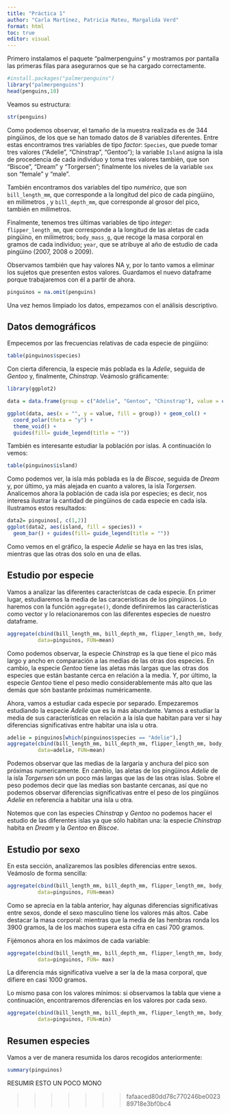 ```yaml
---
title: "Práctica 1"
author: "Carla Martínez, Patricia Mateu, Margalida Verd"
format: html
toc: true
editor: visual
---
```


Primero instalamos el paquete "palmerpenguins" y mostramos por pantalla las primeras filas para asegurarnos que se ha cargado correctamente.

```r
#install.packages("palmerpenguins")
library("palmerpenguins")
head(penguins,10)
```

Veamos su estructura:

```r
str(penguins)
```

Como podemos observar, el tamaño de la muestra realizada es de 344 pingüinos, de los que se han tomado datos de 8 variables diferentes. Entre estas encontramos tres variables de tipo *factor*: `Species`, que puede tomar tres valores ("Adelie", "Chinstrap", "Gentoo"); la variable `Island` asigna la isla de procedencia de cada individuo y toma tres valores también, que son "Biscoe", "Dream" y "Torgersen"; finalmente los niveles de la variable `sex` son "female" y "male".

También encontramos dos variables del tipo *numérico*, que son `bill_length_mm`, que corresponde a la longitud del pico de cada pingüino, en milímetros , y `bill_depth_mm`, que corresponde al grosor del pico, también en milímetros.

Finalmente, tenemos tres últimas variables de tipo *integer*: `flipper_length_mm`, que corresponde a la longitud de las aletas de cada pingüino, en milímetros; `body_mass_g`, que recoge la masa corporal en gramos de cada individuo; `year`, que se atribuye al año de estudio de cada pingüino (2007, 2008 o 2009).

Observamos también que hay valores NA y, por lo tanto vamos a eliminar los sujetos que presenten estos valores. Guardamos el nuevo dataframe porque trabajaremos con él a partir de ahora.

```r
pinguinos = na.omit(penguins)
```

Una vez hemos limpiado los datos, empezamos con el análisis descriptivo.

## Datos demográficos

Empecemos por las frecuencias relativas de cada especie de pingüino:

```r
table(pinguinos$species)
```

Con cierta diferencia, la especie más poblada es la *Adelie*, seguida de *Gentoo* y, finalmente, *Chinstrap*. Veámoslo gráficamente:

```r

library(ggplot2)

data = data.frame(group = c("Adelie", "Gentoo", "Chinstrap"), value = c(146, 119, 68))

ggplot(data, aes(x = "", y = value, fill = group)) + geom_col() +
  coord_polar(theta = "y") +
  theme_void() +
  guides(fill= guide_legend(title = ""))

```

También es interesante estudiar la población por islas. A continuación lo vemos:

```r
table(pinguinos$island)
```

Como podemos ver, la isla más poblada es la de *Biscoe*, seguida de *Dream* y, por último, ya más alejada en cuanto a valores, la isla *Torgersen*. Analicemos ahora la población de cada isla por especies; es decir, nos interesa ilustrar la cantidad de pingüinos de cada especie en cada isla. Ilustramos estos resultados:

```r
data2= pinguinos[, c(1,2)]
ggplot(data2, aes(island, fill = species)) +
  geom_bar() + guides(fill= guide_legend(title = ""))
```

Como vemos en el gráfico, la especie *Adelie* se haya en las tres islas, mientras que las otras dos solo en una de ellas.

## Estudio por especie

Vamos a analizar las diferentes característcas de cada especie. En primer lugar, estudiaremos la media de las caracerísticas de los pingüinos. Lo haremos con la función `aggregate()`, donde definiremos las características como vector y lo relacionaremos con las diferentes especies de nuestro dataframe.

```r
aggregate(cbind(bill_length_mm, bill_depth_mm, flipper_length_mm, body_mass_g )~species, 
          data=pinguinos, FUN=mean)
```

Como podemos observar, la especie *Chinstrap* es la que tiene el pico más largo y ancho en comparación a las medias de las otras dos especies. En cambio, la especie *Gentoo* tiene las aletas más largas que las otras dos especies que están bastante cerca en relación a la media. Y, por último, la especie *Gentoo* tiene el peso medio considerablemente más alto que las demás que són bastante próximas numéricamente.

Ahora, vamos a estudiar cada especie por separado. Empezaremos estudiando la especie *Adelie* que es la más abundante. Vamos a estudiar la media de sus características en relación a la isla que habitan para ver si hay diferencias significativas entre habitar una isla u otra.

```r
adelie = pinguinos[which(pinguinos$species == "Adelie"),]
aggregate(cbind(bill_length_mm, bill_depth_mm, flipper_length_mm, body_mass_g )~island,
          data=adelie, FUN=mean)
```

Podemos observar que las medias de la largaria y anchura del pico son próximas numericamente. En cambio, las aletas de los pingüinos *Adelie* de la isla *Torgersen* són un poco más largas que las de las otras islas. Sobre el peso podemos decir que las medias son bastante cercanas, así que no podemos observar diferencias significativas entre el peso de los pingüinos *Adelie* en referencia a habitar una isla u otra.

Notemos que con las especies *Chinstrap* y *Gentoo* no podemos hacer el estudio de las diferentes islas ya que sólo habitan una: la especie *Chinstrap* habita en *Dream* y la *Gentoo* en *Biscoe*.


## Estudio por sexo

En esta sección, analizaremos las posibles diferencias entre sexos. Veámoslo de forma sencilla:

```r
aggregate(cbind(bill_length_mm, bill_depth_mm, flipper_length_mm, body_mass_g )~sex,
          data=pinguinos, FUN=mean)
```

Como se aprecia en la tabla anterior, hay algunas diferencias significativas entre sexos, donde el sexo masculino tiene los valores más altos. Cabe destacar la masa corporal: mientras que la media de las hembras ronda los 3900 gramos, la de los machos supera esta cifra en casi 700 gramos. 

Fijémonos ahora en los máximos de cada variable:

```r
aggregate(cbind(bill_length_mm, bill_depth_mm, flipper_length_mm, body_mass_g )~sex,
          data=pinguinos, FUN= max)
```
La diferencia más significativa vuelve a ser la de la masa corporal, que difiere en casi 1000 gramos. 

Lo mismo pasa con los valores mínimos: si observamos la tabla que viene a continuación, encontraremos diferencias en los valores por cada sexo.

```r
aggregate(cbind(bill_length_mm, bill_depth_mm, flipper_length_mm, body_mass_g )~sex,
          data=pinguinos, FUN=min)
```

## Resumen especies

Vamos a ver de manera resumida los daros recogidos anteriormente:

```r
summary(pinguinos)
```

RESUMIR ESTO UN POCO MONO

> > > > > > > fafaaced80dd78c770246be002389718e3bf0bc4

